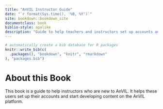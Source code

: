 ```yaml
---
title: "AnVIL Instructor Guide"
date: "`r format(Sys.time(), '%B, %Y')`"
site: bookdown::bookdown_site
documentclass: book
biblio-style: apalike
description: "Guide to help teachers and instructors set up accounts and use the AnVIL platform for instruction"
---
```


```r
# automatically create a bib database for R packages
knitr::write_bib(c(
  .packages(), "bookdown", "knitr", "rmarkdown"
), "packages.bib")
```

# About this Book {-}

This book is a guide to help instructors who are new to AnVIL. It helps these users set up their accounts and start developing content on the AnVIL platform.
